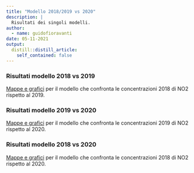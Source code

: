 ```yaml
---
title: "Modello 2018/2019 vs 2020"
description: |
  Risultati dei singoli modelli.
author:
  - name: guidofioravanti
date: 05-11-2021
output:
  distill::distill_article:
    self_contained: false
---
```


### Risultati modello 2018 vs 2019

<a href="mappa_1819_versione1.html" target="_blank">Mappe e grafici</a> per il modello che confronta le concentrazioni 2018 di NO2 rispetto al 2019.


### Risultati modello 2019 vs 2020


<a href="modello_1920.html" target="_blank">Mappe e grafici</a> per il modello che confronta le concentrazioni 2019 di NO2 rispetto al 2020.


### Risultati modello 2018 vs 2020


<a href="modello_1820.html" target="_blank">Mappe e grafici</a> per il modello che confronta le concentrazioni 2018 di NO2 rispetto al 2020.






